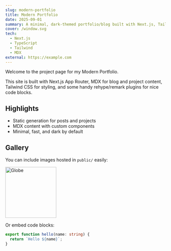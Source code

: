 ```yaml
---
slug: modern-portfolio
title: Modern Portfolio
date: 2025-09-01
summary: A minimal, dark-themed portfolio/blog built with Next.js, Tailwind, and MDX.
cover: /window.svg
tech:
  - Next.js
  - TypeScript
  - Tailwind
  - MDX
external: https://example.com
---
```


Welcome to the project page for my Modern Portfolio.

This site is built with Next.js App Router, MDX for blog and project content, Tailwind CSS for styling, and some handy rehype/remark plugins for nice code blocks.

## Highlights

- Static generation for posts and projects
- MDX content with custom components
- Minimal, fast, and dark by default

## Gallery

You can include images hosted in `public/` easily:

<img src="/globe.svg" alt="Globe" width="160" height="160" />

Or embed code blocks:

```ts
export function hello(name: string) {
  return `Hello ${name}`;
}
```
